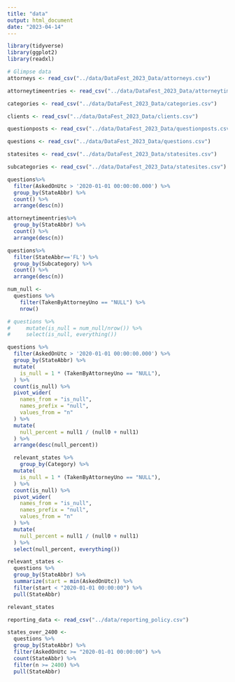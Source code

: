 ```yaml
---
title: "data"
output: html_document
date: "2023-04-14"
---
```


```r
library(tidyverse)
library(ggplot2)
library(readxl)

```

```r
# Glimpse data
attorneys <- read_csv("../data/DataFest_2023_Data/attorneys.csv")

attorneytimeentries <- read_csv("../data/DataFest_2023_Data/attorneytimeentries.csv")

categories <- read_csv("../data/DataFest_2023_Data/categories.csv")

clients <- read_csv("../data/DataFest_2023_Data/clients.csv")

questionposts <- read_csv("../data/DataFest_2023_Data/questionposts.csv")

questions <- read_csv("../data/DataFest_2023_Data/questions.csv")

statesites <- read_csv("../data/DataFest_2023_Data/statesites.csv")

subcategories <- read_csv("../data/DataFest_2023_Data/statesites.csv")


```
```r
questions%>% 
  filter(AskedOnUtc > '2020-01-01 00:00:00.000') %>% 
  group_by(StateAbbr) %>% 
  count() %>% 
  arrange(desc(n))
```
```r
attorneytimeentries%>% 
  group_by(StateAbbr) %>% 
  count() %>% 
  arrange(desc(n))
```

```r
questions%>% 
  filter(StateAbbr=='FL') %>% 
  group_by(Subcategory) %>% 
  count() %>% 
  arrange(desc(n))
```

```r
num_null <- 
  questions %>% 
    filter(TakenByAttorneyUno == "NULL") %>% 
    nrow()

# questions %>% 
#     mutate(is_null = num_null/nrow()) %>% 
#     select(is_null, everything())

questions %>%
  filter(AskedOnUtc > '2020-01-01 00:00:00.000') %>% 
  group_by(StateAbbr) %>%
  mutate(
    is_null = 1 * (TakenByAttorneyUno == "NULL"),
  ) %>%
  count(is_null) %>%
  pivot_wider(
    names_from = "is_null",
    names_prefix = "null",
    values_from = "n"
  ) %>%
  mutate(
    null_percent = null1 / (null0 + null1)
  ) %>% 
  arrange(desc(null_percent))
```
```r
  relevant_states %>% 
    group_by(Category) %>%
  mutate(
    is_null = 1 * (TakenByAttorneyUno == "NULL"),
  ) %>%
  count(is_null) %>%
  pivot_wider(
    names_from = "is_null",
    names_prefix = "null",
    values_from = "n"
  ) %>%
  mutate(
    null_percent = null1 / (null0 + null1)
  ) %>% 
  select(null_percent, everything())
```

```r
relevant_states <-
  questions %>% 
  group_by(StateAbbr) %>% 
  summarize(start = min(AskedOnUtc)) %>% 
  filter(start < "2020-01-01 00:00:00") %>%
  pull(StateAbbr)

relevant_states
```
```r
reporting_data <- read_csv("../data/reporting_policy.csv")
```
```r
states_over_2400 <-
  questions %>%
  group_by(StateAbbr) %>%
  filter(AskedOnUtc >= "2020-01-01 00:00:00") %>% 
  count(StateAbbr) %>%
  filter(n >= 2400) %>%
  pull(StateAbbr)
```